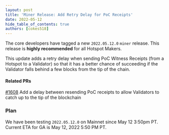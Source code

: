 ```yaml
---
layout: post
title: 'Miner Release: Add Retry Delay for PoC Receipts'
date: 2022-05-12
hide_table_of_contents: true
authors: [cokes518]
---
```


The core developers have tagged a new `2022.05.12.0` `miner` release. This release is **highly
recommended** for all Hotspot Makers.

<!--truncate-->

This update adds a retry delay when sending PoC Witness Receipts (from a Hotspot to a Validator) so
that it has a better chance of succeeding if the Validator falls behind a few blocks from the tip of
the chain.

#### Related PRs

[#1608](https://github.com/helium/miner/pull/1608) Add a delay between resending PoC receipts to
allow Validators to catch up to the tip of the blockchain

### Plan

We have been testing `2022.05.12.0` on Mainnet since May 12 3:50pm PT. Current ETA for GA is May 12,
2022 5:50 PM PT.
